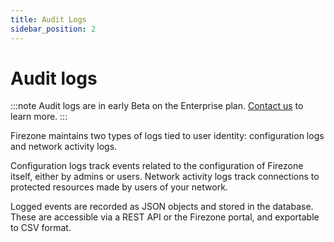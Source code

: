 ```yaml
---
title: Audit Logs
sidebar_position: 2
---
```


# Audit logs

:::note
Audit logs are in early Beta on the Enterprise plan.
[Contact us](https://www.firezone.dev/sales?utm_source=docs.firezone.dev)
to learn more.
:::

Firezone maintains two types of logs tied to user identity: configuration logs
and network activity logs.

Configuration logs track events related to the configuration of Firezone
itself, either by admins or users. Network activity logs track connections to
protected resources made by users of your network.

Logged events are recorded as JSON objects and stored in the database. These
are accessible via a REST API or the Firezone portal, and exportable to CSV
format.

